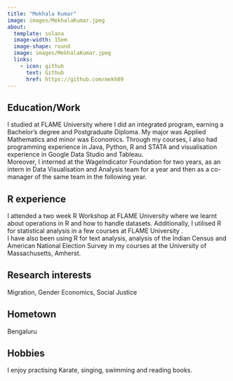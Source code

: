 ```yaml
---
title: "Mekhala Kumar"
image: images/MekhalaKumar.jpeg
about:
  template: solana
  image-width: 15em
  image-shape: round
  image: images/MekhalaKumar.jpeg
  links:
    - icon: github
      text: Github
      href: https://github.com/mekh09
---
```


## Education/Work

I studied at FLAME University where I did an integrated program, earning a Bachelor's degree and Postgraduate Diploma. My major was Applied Mathematics and minor was Economics. Through my courses, I also had programming experience in Java, Python, R and STATA and visualisation experience in Google Data Studio and Tableau.\
Moreover, I interned at the WageIndicator Foundation for two years, as an intern in Data Visualisation and Analysis team for a year and then as a co-manager of the same team in the following year.

## R experience

I attended a two week R Workshop at FLAME University where we learnt about operations in R and how to handle datasets. Additionally, I utilised R for statistical analysis in a few courses at FLAME University .\
I have also been using R for text analysis, analysis of the Indian Census and American National Election Survey in my courses at the University of Massachusetts, Amherst. 

## Research interests

Migration, Gender Economics, Social Justice

## Hometown

Bengaluru

## Hobbies

I enjoy practising Karate, singing, swimming and reading books.


